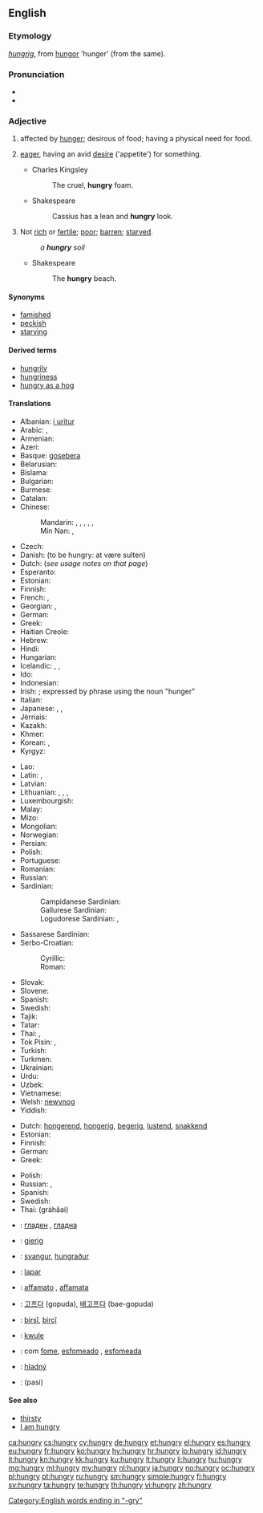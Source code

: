 ==English==

===Etymology===
{{etyl|ang}} ''[[hungrig]]'', from [[hungor]] 'hunger' (from the same).

===Pronunciation===
* {{IPA|/ˈhʌŋ.ɡɹiː/}}
* {{audio|en-us-hungry.ogg|Audio (US)}}

===Adjective===
{{en-adj|hungri|er}}

# affected by [[hunger]]; desirous of food; having a physical need for food.
# {{figuratively}} [[eager]], having an avid [[desire]] ('appetite') for something.
#* Charles Kingsley
#*: The cruel, '''hungry''' foam.
#* Shakespeare
#*: Cassius has a lean and '''hungry''' look.
# Not [[rich]] or [[fertile]]; [[poor]]; [[barren]]; [[starved]].
#: ''a '''hungry''' soil''
#* Shakespeare
#*: The '''hungry''' beach.

====Synonyms====
* [[famished]]
* [[peckish]]
* [[starving]]

====Derived terms====
* [[hungrily]]
* [[hungriness]]
* [[hungry as a hog]]

====Translations====
{{trans-top|affected by hunger; desirous of food}}
* Albanian: [[i uritur]]
* Arabic: {{t-|ar|جائع|tr=jāʾiʿ}},  {{t-|ar|جوعان|tr=jawʿān}}
* Armenian: {{t-|hy|սոված|tr=sovac|sc=Armn}}
* Azeri: {{t-|az|ac}}
* Basque: [[gosebera]]
* Belarusian: {{t-|be|галодны|tr=halódny|sc=Cyrl}}
* Bislama: {{t-|bi|hanggre}}
* Bulgarian: {{t+|bg|гладен|tr=gladen}}
* Burmese: {{t+|my|ဆာ|tr=hsa|sc=Mymr}}
* Catalan: {{t-|ca|afamat}}
* Chinese:
*: Mandarin: {{t|cmn|飢餓|sc=Hani}},  {{t|cmn|饥饿|tr=jī'è|sc=Hani}},  {{t-|cmn|餓|sc=Hani}},  {{t-|cmn|饿|tr=è|sc=Hani}},  {{t-|cmn|飢|sc=Hani}},  {{t-|cmn|饥|tr=jī|sc=Hani}}
*: Min Nan: {{t+|nan|飢|tr=ki|sc=Hans}}, {{t+|nan|枵|tr=iau|sc=Hans}}
* Czech: {{t+|cs|hladový|m}}
* Danish: {{t-|da|sulten}} (to be hungry: at være sulten)
* Dutch: {{t+|nl|hongerig}} (''see usage notes on that page'')
* Esperanto: {{t-|eo|malsata}}
* Estonian: {{t+|et|näljane}}
* Finnish: {{t+|fi|nälkäinen}}
* French: {{t+|fr|avoir faim}}, {{t+|fr|affamé}}
* Georgian: {{t-|ka|მშიერი|tr=mšieri|sc=Geor}}, {{t-|ka|დამშეული|tr=damšeuli|sc=Geor}}
* German: {{t+|de|hungrig}}
* Greek: {{t+|el|πεινασμένος|tr=peinasménos|sc=Grek}}
* Haitian Creole: {{tø|ht|grangou}}
* Hebrew: {{t+|he|רעב|tr=ra'év|sc=Hebr}}
* Hindi: {{t-|hi|भूखा|tr=bhūkhā|sc=Deva}}
* Hungarian: {{t+|hu|éhes}}
* Icelandic: {{t+|is|svangur|m}}, {{t-|is|hungraður|m}}, {{t-|is|soltinn|m}}
* Ido: {{t+|io|hungroza}}
* Indonesian: {{t+|id|lapar}}
* Irish: {{t-|ga|ocrach}}; {{qualifier|attributive}} expressed by phrase using the noun {{t-|ga|ocras|m}} "hunger"
* Italian: {{t+|it|affamato}}
* Japanese: {{t+|ja|空腹|tr=くうふくな, kūfuku-na|alt=空腹な|sc=Jpan}},  {{t-|ja|飢えた|tr=うえた, ueta, かつえた, katsueta}},  {{t-|ja|お腹が空いている|tr=おなかがすいている, onaka ga suite iru}}
* Jèrriais: {{tø|roa-jer|affanmé}}
* Kazakh: {{t|kk|аш|tr=aş|sc=Cyrl}}
* Khmer: {{t+|km|ឃ្លាន|tr=klīən|sc=Khmr}}
* Korean: {{t-|ko|배고픈|tr=baegopeun|sc=Kore}}, {{t-|ko|굶주린|tr=gumjurin|sc=Kore}}
* Kyrgyz: {{t+|ky|ач|tr=aç|sc=Cyrl}}
{{trans-mid}}
* Lao: {{t-|lo|ຫິວ|tr=hĭw|sc=Laoo}}
* Latin: {{t-|la|esuriens|alt=ēsuriēns}}, {{t-|la|ieiunus|alt=iēiūnus}}
* Latvian: {{t-|lv|izsalcis}}
* Lithuanian: {{t+|lt|alkanas|m}}, {{t+|lt|alkana|f}}, {{t-|lt|išbadėjęs|m}}, {{t-|lt|išbadėjusi|f}}
* Luxembourgish: {{t-|lb|hongereg}}
* Malay: {{t-|ms|lapar}}
* Mizo: {{tø|lus|rilṭam}}
* Mongolian: {{t-|mn|ѳлѳн|tr=ölön|sc=Cyrl}}
* Norwegian: {{t+|no|sulten}}
* Persian: {{t+|fa|گرسنه|tr=gorosne|sc=fa-Arab}}
* Polish: {{t+|pl|głodny|m}}
* Portuguese: {{t+|pt|faminto}}
* Romanian: {{t-|ro|flămând}}
* Russian: {{t+|ru|голодный|tr=golódnyj}}
* Sardinian:
*: Campidanese Sardinian: {{tø|sro|famìu}}
*: Gallurese Sardinian: {{tø|sdn|famitu}}
*: Logudorese Sardinian: {{tø|src|famìdu}}, {{tø|src|afframicosau}}
* Sassarese Sardinian: {{tø|sdc|famiddu}}
* Serbo-Croatian:
*: Cyrillic: {{t-|sh|гладан}}
*: Roman: {{t-|sh|gladan}}
* Slovak: {{t-|sk|hladný}}
* Slovene: {{t+|sl|lačen}}
* Spanish: {{t+|es|hambriento}}
* Swedish: {{t+|sv|hungrig}}
* Tajik: {{t-|tg|гурусна|tr=gurusna|sc=Cyrl}}
* Tatar: {{t-|tt|ач|tr=aç|sc=Cyrl}}
* Thai: {{t+|th|หิว|tr=hĭw|sc=Thai}}, {{t-|th|ท้องเลว|tr=tóng leo|sc=Thai}}
* Tok Pisin: {{t-|tpi|hanggre}}, {{t-|tpi|hangre}}
* Turkish: {{t+|tr|aç}}
* Turkmen: {{t+|tk|aç}}
* Ukrainian: {{t-|uk|голодний|tr=holódnyj}}
* Urdu: {{t-|ur|بھوکا|tr=bhūkā|sc=ur-Arab}}
* Uzbek: {{t-|uz|och}}
* Vietnamese: {{t+|vi|đói}}
* Welsh: [[newynog]]
* Yiddish: {{t-|yi|הונגעריק|tr=hungerik|sc=Hebr}}
{{trans-bottom}}

{{trans-top|eager, having a desire for something}}
* Dutch: [[hongerend]], [[hongerig]], [[begerig]], [[lustend]], [[snakkend]]
* Estonian: {{t-|et|ihkav}}
* Finnish: {{t+|fi|nälkäinen}}
* German: {{t-|de|gierig}}
* Greek: {{t+|el|πεινασμένος|m}}
{{trans-mid}}
* Polish: {{t-|pl|spragniony|m}}
* Russian: {{t+|ru|алчущий|tr=álčuščij}}, {{t+|ru|жаждущий|tr=žážduščij}}
* Spanish: {{t+|es|hambriento}}
* Swedish: {{t+|sv|hungrig}}
* Thai: {{Thai|[[กระหาย]]}} (gràhăai)
{{trans-bottom}}

{{checktrans-top}}
* {{ttbc|bg}}: [[гладен]] {{m}}, [[гладна]] {{f}}
* {{ttbc|de}}: [[gierig]]
* {{ttbc|is}}: [[svangur]], [[hungraður]]
* {{ttbc|id}}: [[lapar]]
* {{ttbc|it}}: [[affamato]] {{m}}, [[affamata]] {{f}}
* {{ttbc|ko}}: [[고프다]] (gopuda), [[배고프다]] (bae-gopuda)
{{trans-mid}}
* {{ttbc|ku}}: [[birsî]], [[birçî]]
* {{ttbc|mh}}: [[kwule]]
* {{ttbc|pt}}: com [[fome]], [[esfomeado]] {{m}}, [[esfomeada]] {{f}}
* {{ttbc|sk}}: [[hladný]]
* {{ttbc|ta}}: (pasi)
{{trans-bottom}}

====See also====
* [[thirsty]]
* [[I am hungry]]

[[Category:English words ending in "-gry"]]

[[ca:hungry]]
[[cs:hungry]]
[[cy:hungry]]
[[de:hungry]]
[[et:hungry]]
[[el:hungry]]
[[es:hungry]]
[[eu:hungry]]
[[fr:hungry]]
[[ko:hungry]]
[[hy:hungry]]
[[hr:hungry]]
[[io:hungry]]
[[id:hungry]]
[[it:hungry]]
[[kn:hungry]]
[[kk:hungry]]
[[ku:hungry]]
[[lt:hungry]]
[[li:hungry]]
[[hu:hungry]]
[[mg:hungry]]
[[ml:hungry]]
[[my:hungry]]
[[nl:hungry]]
[[ja:hungry]]
[[no:hungry]]
[[oc:hungry]]
[[pl:hungry]]
[[pt:hungry]]
[[ru:hungry]]
[[sm:hungry]]
[[simple:hungry]]
[[fi:hungry]]
[[sv:hungry]]
[[ta:hungry]]
[[te:hungry]]
[[th:hungry]]
[[vi:hungry]]
[[zh:hungry]]